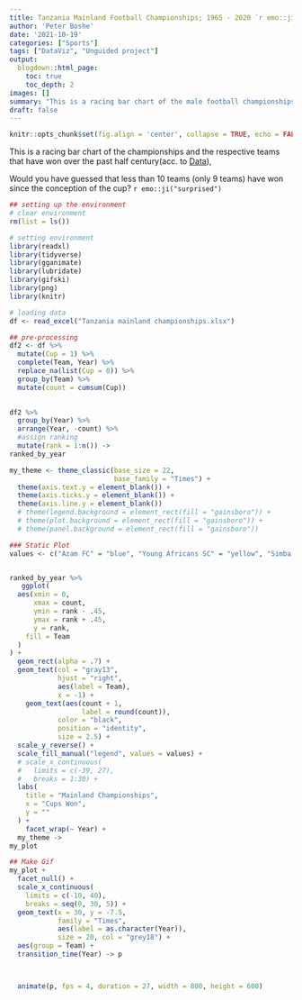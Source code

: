 ```yaml
---
title: Tanzania Mainland Football Championships; 1965 - 2020 `r emo::ji("soccer")`
author: 'Peter Boshe'
date: '2021-10-19'
categories: ["Sports"]
tags: ["DataViz", "Unguided project"]
output:
  blogdown::html_page:
    toc: true
    toc_depth: 2
images: []
summary: "This is a racing bar chart of the male football championships and the respective teams that have won over the past half century"
draft: false
---
```


```r
knitr::opts_chunk$set(fig.align = 'center', collapse = TRUE, echo = FALSE)
```

This is a racing bar chart of the championships and the respective teams that have won over the past half century(acc. to [Data](http://www.rsssf.com/tablest/tanzchamp.html)),

Would you have guessed that less than 10 teams (only 9 teams) have won since the conception of the cup? `r emo::ji("surprised")`



```r
## setting up the environment
# clear environment 
rm(list = ls())

# setting environment 
library(readxl)
library(tidyverse)
library(gganimate)
library(lubridate)
library(gifski)
library(png)
library(knitr)

# loading data 
df <- read_excel("Tanzania mainland championships.xlsx")

```



```r
## pre-processing
df2 <- df %>% 
  mutate(Cup = 1) %>% 
  complete(Team, Year) %>% 
  replace_na(list(Cup = 0)) %>%  
  group_by(Team) %>% 
  mutate(count = cumsum(Cup))
  
```

```r
df2 %>% 
  group_by(Year) %>% 
  arrange(Year, -count) %>% 
  #assign ranking
  mutate(rank = 1:n()) ->
ranked_by_year
```

```r
my_theme <- theme_classic(base_size = 22, 
                          base_family = "Times") +
  theme(axis.text.y = element_blank()) +
  theme(axis.ticks.y = element_blank()) +
  theme(axis.line.y = element_blank()) 
  # theme(legend.background = element_rect(fill = "gainsboro")) +
  # theme(plot.background = element_rect(fill = "gainsboro")) +
  # theme(panel.background = element_rect(fill = "gainsboro"))
```



```r
### Static Plot
values <- c("Azam FC" = "blue", "Young Africans SC" = "yellow", "Simba SC" = "red", "Hybrid SC" = "brown", "Cosmopolitan" = "lightblue", "Coastal Union" = "black", "Tukuyu Stars" = "orange", "Mtibwa Sugar" = "darkgreen")


ranked_by_year %>% 
   ggplot(
  aes(xmin = 0,
      xmax = count,
      ymin = rank - .45,
      ymax = rank + .45,
      y = rank,
    fill = Team
  )
) +
  geom_rect(alpha = .7) +  
  geom_text(col = "gray13",  
            hjust = "right",  
            aes(label = Team),  
            x = -1) + 
    geom_text(aes(count + 1,
                  label = round(count)),
            color = "black",
            position = "identity",
            size = 2.5) +
  scale_y_reverse() +
  scale_fill_manual("legend", values = values) +
  # scale_x_continuous(
  #   limits = c(-39, 27),
  #   breaks = 1:30) +
  labs(
    title = "Mainland Championships",
    x = "Cups Won",
    y = ""
  ) + 
    facet_wrap(~ Year) +
  my_theme ->
my_plot
```



```r
## Make Gif
my_plot +  
  facet_null() +  
  scale_x_continuous(
    limits = c(-10, 40),
    breaks = seq(0, 30, 5)) +
  geom_text(x = 30, y = -7.5,  
            family = "Times",  
            aes(label = as.character(Year)),  
            size = 20, col = "grey18") +  
  aes(group = Team) +  
  transition_time(Year) -> p



  animate(p, fps = 4, duration = 27, width = 800, height = 600)
  
```
